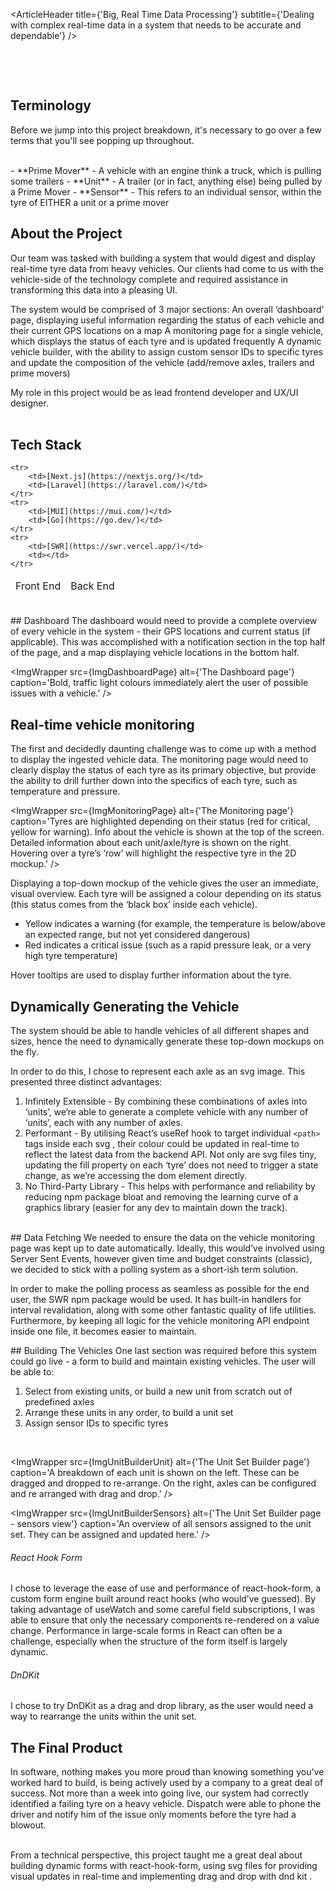 

<ArticleHeader 
    title={'Big, Real Time Data Processing'}
    subtitle={'Dealing with complex real-time data in a system that needs to be accurate and dependable'}
/>
<br />

<ImgWrapper 
    src={ImgMonitoringPage} 
    alt='The monitoring page'
/>
<br />

<ArticleIndex 
    sections={ARTICLE_INDEX}
/>
<br />

## Terminology
Before we jump into this project breakdown, it's necessary to go over a few terms that you'll see popping up throughout.

<br />
- **Prime Mover** - A vehicle with an engine think a truck, which is pulling some trailers
- **Unit** - A trailer (or in fact, anything else) being pulled by a Prime Mover
- **Sensor** - This refers to an individual sensor, within the tyre of EITHER a unit or a prime mover
<br />

## About the Project
Our team was tasked with building a system that would digest and display real-time tyre data from heavy vehicles.  Our clients had come to us with the vehicle-side of the technology complete and required assistance in transforming this data into a pleasing UI.

The system would be comprised of 3 major sections:
An overall ‘dashboard’ page, displaying useful information regarding the status of each vehicle and their current GPS locations on a map
A monitoring page for a single vehicle, which displays the status of each tyre and is updated frequently
A dynamic vehicle builder, with the ability to assign custom sensor IDs to specific tyres and update the composition of the vehicle (add/remove axles, trailers and prime movers)

My role in this project would be as lead frontend developer and UX/UI designer.  
<br />

## Tech Stack
<table>
    <thead>
        <tr>
            <td>Front End</td>
            <td>Back End</td>
        </tr>
    </thead>
   
    <tr>
        <td>[Next.js](https://nextjs.org/)</td>
        <td>[Laravel](https://laravel.com/)</td>
    </tr>
    <tr>
        <td>[MUI](https://mui.com/)</td>
        <td>[Go](https://go.dev/)</td>
    </tr>
    <tr>
        <td>[SWR](https://swr.vercel.app/)</td>
        <td></td>
    </tr>
</table>

<br />

<a id={articleIndexHrefEnum.realTimeData} />
## Dashboard
The dashboard would need to provide a complete overview of every vehicle in the system - their GPS locations and current status (if applicable).  This was accomplished with a notification section in the top half of the page, and a map displaying vehicle locations in the bottom half.
<br />

<ImgWrapper 
    src={ImgDashboardPage} 
    alt={'The Dashboard page'}
    caption='Bold, traffic light colours immediately alert the user of possible issues with a vehicle.'
/>
<br />

## Real-time vehicle monitoring
The first and decidedly daunting challenge was to come up with a method to display the ingested vehicle data.  The monitoring page would need to clearly display the status of each tyre as its primary objective, but provide the ability to drill further down into the specifics of each tyre, such as temperature and pressure.
<br />

<ImgWrapper 
    src={ImgMonitoringPage} 
    alt={'The Monitoring page'}
    caption='Tyres are highlighted depending on their status (red for critical, yellow for warning).  Info about the vehicle is shown at the top of the screen.  Detailed information about each unit/axle/tyre is shown on the right.  Hovering over a tyre’s ‘row’ will highlight the respective tyre in the 2D mockup.'
/>
<br />

Displaying a top-down mockup of the vehicle gives the user an immediate, visual overview.  Each tyre will be assigned a colour depending on its status (this status comes from the ‘black box’ inside each vehicle).

- Yellow indicates a warning (for example, the temperature is below/above an expected range, but not yet considered dangerous)
- Red indicates a critical issue (such as a rapid pressure leak, or a very high tyre temperature)

Hover tooltips are used to display further information about the tyre.
<br />

## Dynamically Generating the Vehicle
The system should be able to handle vehicles of all different shapes and sizes, hence the need to dynamically generate these top-down mockups on the fly.  

In order to do this, I chose to represent each axle as an svg image.  This presented three distinct advantages:

1. Infinitely Extensible - By combining these combinations of axles into ‘units’, we’re able to generate a complete vehicle with any number of ‘units’, each with any number of axles.
2. Performant -  By utilising React’s useRef hook to target individual `<path>` tags inside each svg , their colour could be updated in real-time to reflect the latest data from the backend API.  Not only are svg files tiny, updating the fill property on each ‘tyre’ does not need to trigger a state change, as we’re accessing the dom element directly.
3. No Third-Party Library - This helps with performance and reliability by reducing npm package bloat and removing the learning curve of a graphics library (easier for any dev to maintain down the track).
<br />

<a id={articleIndexHrefEnum.dataFetching} />
## Data Fetching
We needed to ensure the data on the vehicle monitoring page was kept up to date automatically.  Ideally, this would’ve involved using Server Sent Events, however given time and budget constraints (classic), we decided to stick with a polling system as a short-ish term solution.

In order to make the polling process as seamless as possible for the end user, the SWR npm package would be used.  It has built-in handlers for interval revalidation, along with some other fantastic quality of life utilities.  Furthermore, by keeping all logic for the vehicle monitoring API endpoint inside one file, it becomes easier to maintain.
<br />

<a id={articleIndexHrefEnum.dynamicForms} />
## Building The Vehicles
One last section was required before this system could go live - a form to build and maintain existing vehicles.  The user will be able to:

1. Select from existing units, or build a new unit from scratch out of predefined axles
2. Arrange these units in any order, to build a unit set
3. Assign sensor IDs to specific tyres
<br />

<ImgWrapper 
    src={ImgUnitBuilderUnit} 
    alt={'The Unit Set Builder page'}
    caption='A breakdown of each unit is shown on the left.  These can be dragged and dropped to re-arrange.  On the right, axles can be configured and re arranged with drag and drop.'
/>
<br />

<ImgWrapper 
    src={ImgUnitBuilderSensors} 
    alt={'The Unit Set Builder page - sensors view'}
    caption='An overview of all sensors assigned to the unit set.  They can be assigned and updated here.'
/>
<br />

###### React Hook Form
I chose to leverage the ease of use and performance of react-hook-form, a custom form engine built around react hooks (who would’ve guessed).  By taking advantage of useWatch and some careful field subscriptions, I was able to ensure that only the necessary components re-rendered on a value change.  Performance in large-scale forms in React can often be a challenge, especially when the structure of the form itself is largely dynamic.
<br />

###### DnDKit
I chose to try DnDKit as a drag and drop library, as the user would need a way to rearrange the units within the unit set.
<br />

## The Final Product
In software, nothing makes you more proud than knowing something you've worked hard to build, is being actively used by a company to a great deal of success.  Not more than a week into going live, our system had correctly identified a failing tyre on a heavy vehicle.  Dispatch were able to phone the driver and notify him of the issue only moments before the tyre had a blowout.

<br />
From a technical perspective, this project taught me a great deal about building dynamic forms with react-hook-form, using svg files for providing visual updates in real-time and implementing drag and drop with dnd kit .
